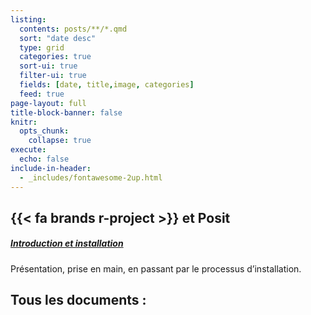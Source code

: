 ```yaml
---
listing:
  contents: posts/**/*.qmd
  sort: "date desc"
  type: grid
  categories: true
  sort-ui: true
  filter-ui: true
  fields: [date, title,image, categories]
  feed: true
page-layout: full
title-block-banner: false
knitr:
  opts_chunk: 
    collapse: true
execute: 
  echo: false
include-in-header: 
  - _includes/fontawesome-2up.html
---
```


:::: {.grid}

::: {.g-col-12 .g-col-md-6}
# {{< fa brands r-project >}} et Posit

##### [Introduction et installation](test2.html)
Présentation, prise en main, en passant par le processus d'installation.
:::


:::: 



## Tous les documents :